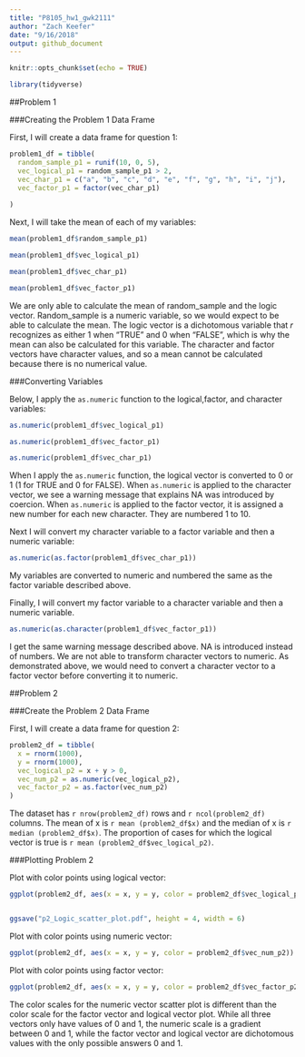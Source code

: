 ```yaml
---
title: "P8105_hw1_gwk2111"
author: "Zach Keefer"
date: "9/16/2018"
output: github_document
---
```


```r
knitr::opts_chunk$set(echo = TRUE)

library(tidyverse)
```

##Problem 1

###Creating the Problem 1 Data Frame

First, I will create a data frame for question 1:

```r
problem1_df = tibble(
  random_sample_p1 = runif(10, 0, 5),
  vec_logical_p1 = random_sample_p1 > 2,
  vec_char_p1 = c("a", "b", "c", "d", "e", "f", "g", "h", "i", "j"),
  vec_factor_p1 = factor(vec_char_p1)
  
)

```

Next, I will take the mean of each of my variables:

```r
mean(problem1_df$random_sample_p1)

mean(problem1_df$vec_logical_p1)

mean(problem1_df$vec_char_p1)

mean(problem1_df$vec_factor_p1)
```

We are only able to calculate the mean of random_sample and the logic vector.  Random_sample is a numeric variable, so we would expect to be able to calculate the mean.  The logic vector is a dichotomous variable that *r* recognizes as either 1 when "TRUE" and 0 when "FALSE", which is why the mean can also be calculated for this variable.  The character and factor vectors have character values, and so a mean cannot be calculated because there is no numerical value.

###Converting Variables 

Below, I apply the `as.numeric` function to the logical,factor, and character variables:

```r

as.numeric(problem1_df$vec_logical_p1)

as.numeric(problem1_df$vec_factor_p1)

as.numeric(problem1_df$vec_char_p1)

```

When I apply the `as.numeric` function, the logical vector is converted to 0 or 1 (1 for TRUE and 0 for FALSE).  When `as.numeric` is applied to the character vector, we see a warning message that explains NA was introduced by coercion.  When `as.numeric` is applied to the factor vector, it is assigned a new number for each new character.  They are numbered 1 to 10.


Next I will convert my character variable to a factor variable and then a numeric variable:

```r

as.numeric(as.factor(problem1_df$vec_char_p1))

```

My variables are converted to numeric and numbered the same as the factor variable described above.


Finally, I will convert my factor variable to a character variable and then a numeric variable.
```r

as.numeric(as.character(problem1_df$vec_factor_p1))

```

I get the same warning message described above.  NA is introduced instead of numbers.  We are not able to transform character vectors to numeric.  As demonstrated above, we would need to convert a character vector to a factor vector before converting it to numeric. 


##Problem 2

###Create the Problem 2 Data Frame

First, I will create a data frame for question 2:

```r
problem2_df = tibble(
  x = rnorm(1000),
  y = rnorm(1000),
  vec_logical_p2 = x + y > 0,
  vec_num_p2 = as.numeric(vec_logical_p2),
  vec_factor_p2 = as.factor(vec_num_p2)
)
```

The dataset has `r nrow(problem2_df)` rows and `r ncol(problem2_df)` columns.  The mean of x is `r mean (problem2_df$x)` and the median of x is `r median (problem2_df$x)`.  The proportion of cases for which the logical vector is true is `r mean (problem2_df$vec_logical_p2)`.

###Plotting Problem 2

Plot with color points using logical vector:

```r

ggplot(problem2_df, aes(x = x, y = y, color = problem2_df$vec_logical_p2)) + geom_point()


ggsave("p2_Logic_scatter_plot.pdf", height = 4, width = 6)

```

Plot with color points using numeric vector:

```r

ggplot(problem2_df, aes(x = x, y = y, color = problem2_df$vec_num_p2)) + geom_point()

```

Plot with color points using factor vector:

```r

ggplot(problem2_df, aes(x = x, y = y, color = problem2_df$vec_factor_p2)) + geom_point()

```

The color scales for the numeric vector scatter plot is different than the color scale for the factor vector and logical vector plot.  While all three vectors only have values of 0 and 1, the numeric scale is a gradient between 0 and 1, while the factor vector and logical vector are dichotomous values with the only possible answers 0 and 1.  


